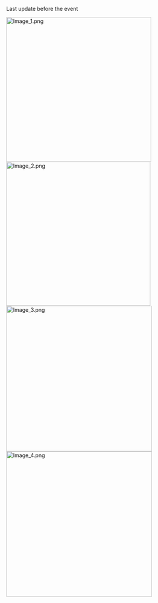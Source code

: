 Last update before the event


[[File:Image_1.png|thumb|left|384px]][[File:Image_2.png|thumb|left|382px]][[File:Image_3.png|thumb|left|386px]][[File:Image_4.png|thumb|left|386px]]<ac_metadata title="Thinking about trying for Fall 2015, What should I improve on for the upcoming event?"> </ac_metadata>